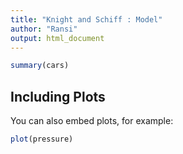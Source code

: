 ```yaml
---
title: "Knight and Schiff : Model"
author: "Ransi"
output: html_document
---
```



```r
summary(cars)
```

## Including Plots

You can also embed plots, for example:

```r
plot(pressure)
```

